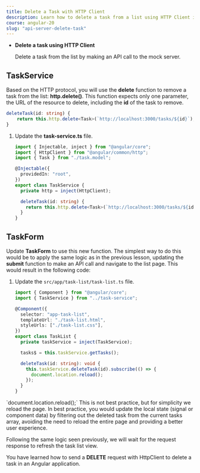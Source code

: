 ```yaml
---
title: Delete a Task with HTTP Client
description: Learn how to delete a task from a list using HTTP Client in an Angular application.
course: angular-20
slug: "api-server-delete-task"
---
```



<NotificationCard state="objective" title="Chapter Objectives">
  <ul className="list-disc pl-4 space-y-2">
    <li>
      <strong>Delete a task using HTTP Client</strong>
      <p>
        Delete a task from the list by making an API call to the mock server.
      </p>
    </li>
  </ul>
</NotificationCard>

## TaskService

Based on the HTTP protocol, you will use the **delete** function to remove a task from the list: **http.delete()**.
This function expects only one parameter, the URL of the resource to delete, including the **id** of the task to remove.

```typescript
deleteTask(id: string) {
    return this.http.delete<Task>(`http://localhost:3000/tasks/${id}`);
}
```

<Steps>

1. Update the **task-service.ts** file.

   ```typescript ins={"Add the deleteTask function": 10-16}
   import { Injectable, inject } from "@angular/core";
   import { HttpClient } from "@angular/common/http";
   import { Task } from "./task.model";

   @Injectable({
     providedIn: "root",
   })
   export class TaskService {
     private http = inject(HttpClient);

     deleteTask(id: string) {
       return this.http.delete<Task>(`http://localhost:3000/tasks/${id}`);
     }
   }
   ```

</Steps>

## TaskForm

Update **TaskForm** to use this new function.
The simplest way to do this would be to apply the same logic as in the previous lesson, updating the **submit** function to make an API call and navigate to the list page.
This would result in the following code:

<Steps>

1. Update the `src/app/task-list/task-list.ts` file.

   ```typescript ins={"Modify the deleteTask function": 13-18}
   import { Component } from "@angular/core";
   import { TaskService } from "../task-service";

   @Component({
     selector: "app-task-list",
     templateUrl: "./task-list.html",
     styleUrls: ["./task-list.css"],
   })
   export class TaskList {
     private taskService = inject(TaskService);

     tasks$ = this.taskService.getTasks();

     deleteTask(id: string): void {
       this.taskService.deleteTask(id).subscribe(() => {
         document.location.reload();
       });
     }
   }
   ```

</Steps>

<NotificationCard state="info" title="Note">
  `document.location.reload();` This is not best practice, but for simplicity we
  reload the page. In best practice, you would update the local state (signal or
  component data) by filtering out the deleted task from the current tasks
  array, avoiding the need to reload the entire page and providing a better user
  experience.
</NotificationCard>

Following the same logic seen previously, we will wait for the request response to refresh the task list view.

<NotificationCard state="success" title="What you've learned">
  You have learned how to send a <strong>DELETE</strong> request with HttpClient
  to delete a task in an Angular application.
</NotificationCard>

